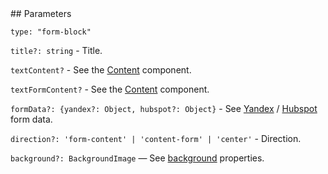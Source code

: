 

<Meta of={FormBlockStories} />
<StoryTemplate>
## Parameters

`type: "form-block"`

`title?: string` - Title.

`textContent?` - See the [Content](?path=/story/components-content--docs&viewMode=docs) component.

`textFormContent?` - See the [Content](?path=/story/components-content--docs&viewMode=docs) component.

`formData?: {yandex?: Object, hubspot?: Object}` - See [Yandex](?path=/story/components-yandexform--docs&viewMode=docs) / [Hubspot](?path=/story/components-hubspotform--docs&viewMode=docs) form data.

`direction?: 'form-content' | 'content-form' | 'center'` - Direction.

`background?: BackgroundImage` — See [background](?path=/story/components-pics-video-datalens-backgroundimage--docs&viewMode=docs) properties.

</StoryTemplate>
